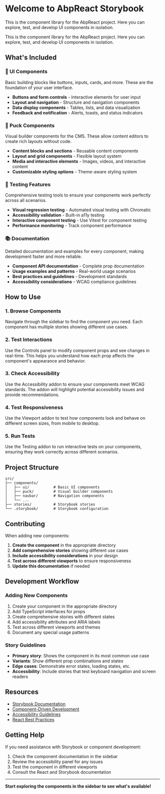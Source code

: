 # Welcome to AbpReact Storybook

This is the component library for the AbpReact project. Here you can explore, test, and develop UI components in isolation.

This is the component library for the AbpReact project. Here you can explore, test, and develop UI components in isolation.

## What's Included

### 🎨 UI Components
Basic building blocks like buttons, inputs, cards, and more. These are the foundation of your user interface.

- **Buttons and form controls** - Interactive elements for user input
- **Layout and navigation** - Structure and navigation components
- **Data display components** - Tables, lists, and data visualization
- **Feedback and notification** - Alerts, toasts, and status indicators

### 🧩 Puck Components
Visual builder components for the CMS. These allow content editors to create rich layouts without code.

- **Content blocks and sections** - Reusable content components
- **Layout and grid components** - Flexible layout system
- **Media and interactive elements** - Images, videos, and interactive content
- **Customizable styling options** - Theme-aware styling system

### 🧪 Testing Features
Comprehensive testing tools to ensure your components work perfectly across all scenarios.

- **Visual regression testing** - Automated visual testing with Chromatic
- **Accessibility validation** - Built-in a11y testing
- **Interactive component testing** - Use Vitest for component testing
- **Performance monitoring** - Track component performance

### 📚 Documentation
Detailed documentation and examples for every component, making development faster and more reliable.

- **Component API documentation** - Complete prop documentation
- **Usage examples and patterns** - Real-world usage scenarios
- **Best practices and guidelines** - Development standards
- **Accessibility considerations** - WCAG compliance guidelines

## How to Use

### 1. Browse Components
Navigate through the sidebar to find the component you need. Each component has multiple stories showing different use cases.

### 2. Test Interactions
Use the Controls panel to modify component props and see changes in real-time. This helps you understand how each prop affects the component's appearance and behavior.

### 3. Check Accessibility
Use the Accessibility addon to ensure your components meet WCAG standards. The addon will highlight potential accessibility issues and provide recommendations.

### 4. Test Responsiveness
Use the Viewport addon to test how components look and behave on different screen sizes, from mobile to desktop.

### 5. Run Tests
Use the Testing addon to run interactive tests on your components, ensuring they work correctly across different scenarios.

## Project Structure

```
src/
├── components/
│   ├── ui/           # Basic UI components
│   ├── puck/         # Visual builder components
│   ├── navbar/       # Navigation components
│   └── ...
├── stories/          # Storybook stories
└── .storybook/       # Storybook configuration
```

## Contributing

When adding new components:

1. **Create the component** in the appropriate directory
2. **Add comprehensive stories** showing different use cases
3. **Include accessibility considerations** in your design
4. **Test across different viewports** to ensure responsiveness
5. **Update this documentation** if needed

## Development Workflow

### Adding New Components

1. Create your component in the appropriate directory
2. Add TypeScript interfaces for props
3. Create comprehensive stories with different states
4. Add accessibility attributes and ARIA labels
5. Test across different viewports and themes
6. Document any special usage patterns

### Story Guidelines

- **Primary story**: Shows the component in its most common use case
- **Variants**: Show different prop combinations and states
- **Edge cases**: Demonstrate error states, loading states, etc.
- **Accessibility**: Include stories that test keyboard navigation and screen readers

## Resources

- [Storybook Documentation](https://storybook.js.org/)
- [Component-Driven Development](https://www.componentdriven.org/)
- [Accessibility Guidelines](https://www.w3.org/WAI/WCAG21/quickref/)
- [React Best Practices](https://react.dev/learn)

## Getting Help

If you need assistance with Storybook or component development:

1. Check the component documentation in the sidebar
2. Review the accessibility panel for any issues
3. Test the component in different viewports
4. Consult the React and Storybook documentation

---

**Start exploring the components in the sidebar to see what's available!** 